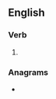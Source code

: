 {{also|annotâtes}}

==English==

===Verb===
{{head|en|verb form}}

# {{en-third-person singular of|annotate}}

===Anagrams===
* {{l|en|osanetant}}